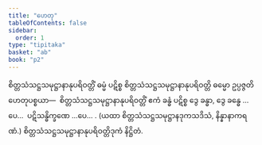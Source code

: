 ```yaml
---
title: "ဟေတု"
tableOfContents: false
sidebar:
  order: 1
type: "tipitaka"
basket: "ab"
book: "p2"
---
```



<DynamicBreadcrumb />

<Division number="317" book="p2" e="ch" v="38" p="176">

<Paragraph number="3095" book="p2">
စိတ္တသံသဋ္ဌသမုဋ္ဌာနာနုပရိဝတ္တိံ ဓမ္မံ ပဋိစ္စ စိတ္တသံသဋ္ဌသမုဋ္ဌာနာနုပရိဝတ္တိ ဓမ္မော ဥပ္ပဇ္ဇတိ ဟေတုပစ္စယာ—  စိတ္တသံသဋ္ဌသမုဋ္ဌာနာနုပရိဝတ္တိံ ဧကံ ခန္ဓံ ပဋိစ္စ ဒွေ ခန္ဓာ, ဒွေ ခန္ဓေ …ပေ…  ပဋိသန္ဓိက္ခဏေ …ပေ… . (ယထာ စိတ္တသံသဋ္ဌသမုဋ္ဌာနဒုကသဒိသံ, နိန္နာနာကရဏံ.)

</Paragraph>
</Division>

<Paragraph number="3096" type="center" book="p2">
စိတ္တသံသဋ္ဌသမုဋ္ဌာနာနုပရိဝတ္တိဒုကံ နိဋ္ဌိတံ.
</Paragraph>